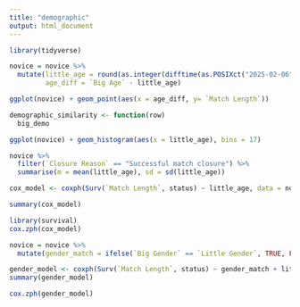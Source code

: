 ```yaml
---
title: "demographic"
output: html_document
---
```

```r
library(tidyverse)
```


```r
novice = novice %>%
  mutate(little_age = round(as.integer(difftime(as.POSIXct("2025-02-06"), `Little Birthdate`, units = "days"))/365,0),
         age_diff = `Big Age` - little_age)
```

```r
ggplot(novice) + geom_point(aes(x = age_diff, y= `Match Length`))
```


```r
demographic_similarity <- function(row)
  big_demo
```

```r
ggplot(novice) + geom_histogram(aes(x = little_age), bins = 17)
```

```r
novice %>%
  filter(`Closure Reason` == "Successful match closure") %>%
  summarise(m = mean(little_age), sd = sd(little_age))
```

```r
cox_model <- coxph(Surv(`Match Length`, status) ~ little_age, data = novice)
```

```r
summary(cox_model)
```
```r
library(survival)
cox.zph(cox_model)
```

```r
novice = novice %>%
  mutate(gender_match = ifelse(`Big Gender` == `Little Gender`, TRUE, FALSE))
```

```r
gender_model <- coxph(Surv(`Match Length`, status) ~ gender_match + little_age + `Big Age`, data = novice)
summary(gender_model)
```
```r
cox.zph(gender_model)
```

